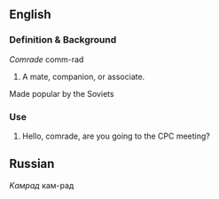 ==English==

===Definition & Background===

''Comrade'' comm-rad
#A mate, companion, or associate.

Made popular by the Soviets

===Use===

#Hello, comrade, are you going to the CPC meeting?


==Russian==

''Kамрад'' кам-рад
